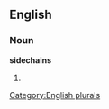 ==English==

===Noun===
'''sidechains'''

# {{plural of|[[sidechain]]}}

[[Category:English plurals]]